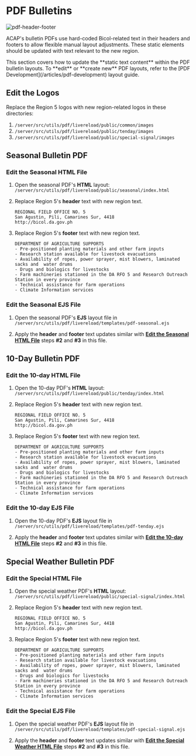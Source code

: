 
# PDF Bulletins

![pdf-header-footer](https://firebasestorage.googleapis.com/v0/b/assets-cms.appspot.com/o/users%2FAwryJ0MU8zdxQFh9y0L0x2sSt8z1%2FwAbBX9BNLmLRihukTtSi_thumbnail?alt=media&token=b6608772-524d-4e29-bf1b-f6034cdfcc27)

ACAP's bulletin PDFs use hard-coded Bicol-related text in their headers and footers to allow flexible manual layout adjustments. These static elements should be updated with text relevant to the new region.

<Callout>
This section covers how to update the **static text content** within the PDF bulletin layouts. To **edit** or **create new** PDF layouts, refer to the [PDF Development](/articles/pdf-development) layout guide.
</Callout>

## Edit the Logos

Replace the Region 5 logos with new region-related logos in these directories:

1. `/server/src/utils/pdf/livereload/public/common/images`
2. `/server/src/utils/pdf/livereload/public/tenday/images`
3. `/server/src/utils/pdf/livereload/public/special-signal/images`

<FileTree>
  <FileTree.Folder name="pdf" defaultOpen>
    <FileTree.Folder name="livereload" defaultOpen>
      <FileTree.Folder name="public" defaultOpen>
        <FileTree.Folder name="common" defaultOpen>
          <FileTree.Folder name="images" defaultOpen>
            <FileTree.File name="da-logo.png" />
          </FileTree.Folder>
        </FileTree.Folder>
        <FileTree.Folder name="seasonal" defaultOpen>
          <FileTree.Folder name="images" defaultOpen>
            <FileTree.File name="da-logo.png" />
          </FileTree.Folder>
          <FileTree.File name="index.html" />
        </FileTree.Folder>
        <FileTree.Folder name="special-signal" defaultOpen>
          <FileTree.Folder name="images" defaultOpen>
            <FileTree.File name="da-logo.png" />
          </FileTree.Folder>
          <FileTree.File name="index.html" />
        </FileTree.Folder>
        <FileTree.Folder name="tenday" defaultOpen>
          <FileTree.Folder name="images" defaultOpen>
            <FileTree.File name="da-logo.png" />
          </FileTree.Folder>
          <FileTree.File name="index.html" />
        </FileTree.Folder>
      </FileTree.Folder>
    </FileTree.Folder>
    <FileTree.Folder name="templates" defaultOpen>
      <FileTree.File name="pdf-seasonal.ejs" />
      <FileTree.File name="pdf-special-signal.ejs" />
      <FileTree.File name="pdf-tenday.ejs" />
    </FileTree.Folder>
  </FileTree.Folder>
</FileTree>

## Seasonal Bulletin PDF

<Steps>

### Edit the Seasonal HTML File

1. Open the seasonal PDF's **HTML** layout:<br />`/server/src/utils/pdf/livereload/public/seasonal/index.html`

2. Replace Region 5's **header** text with new region text.
   ```text copy
   REGIONAL FIELD OFFICE NO. 5
   San Agustin, Pili, Camarines Sur, 4418
   http://bicol.da.gov.ph
   ```
3. Replace Region 5's **footer** text with new region text.
   ```text copy
   DEPARTMENT OF AGRICULTURE SUPPORTS
   - Pre-positioned planting materials and other farm inputs
   - Research station available for livestock evacuations
   - Availability of ropes, power sprayer, mist blowers, laminated sacks and  water drums
   - Drugs and biologics for livestocks
   - Farm machineries stationed in the DA RFO 5 and Research Outreach Station in every province
   - Technical assistance for farm operations
   - Climate Information services
   ```

### Edit the Seasonal EJS File

1. Open the seasonal PDF's **EJS** layout file in <br /> `/server/src/utils/pdf/livereload/templates/pdf-seasonal.ejs`

2. Apply the **header** and **footer** text updates similar with [**Edit the Seasonal HTML File**](#edit-the-seasonal-html-file) steps **#2** and **#3** in this file.

</Steps>

## 10-Day Bulletin PDF

<Steps>

### Edit the 10-day HTML File

1. Open the 10-day PDF's **HTML** layout:<br />`/server/src/utils/pdf/livereload/public/tenday/index.html`

2. Replace Region 5's **header** text with new region text.
   ```text copy
   REGIONAL FIELD OFFICE NO. 5
   San Agustin, Pili, Camarines Sur, 4418
   http://bicol.da.gov.ph
   ```
3. Replace Region 5's **footer** text with new region text.
   ```text copy
   DEPARTMENT OF AGRICULTURE SUPPORTS
   - Pre-positioned planting materials and other farm inputs
   - Research station available for livestock evacuations
   - Availability of ropes, power sprayer, mist blowers, laminated sacks and  water drums
   - Drugs and biologics for livestocks
   - Farm machineries stationed in the DA RFO 5 and Research Outreach  Station in every province
   - Technical assistance for farm operations
   - Climate Information services
   ```

### Edit the 10-day EJS File

1. Open the 10-day PDF's **EJS** layout file in <br /> `/server/src/utils/pdf/livereload/templates/pdf-tenday.ejs`

2. Apply the **header** and **footer** text updates similar with [**Edit the 10-day HTML File**](#edit-the-10-day-html-file) steps **#2** and **#3** in this file.

</Steps>

## Special Weather Bulletin PDF

<Steps>

### Edit the Special HTML File

1. Open the special weather PDF's **HTML** layout:<br />`/server/src/utils/pdf/livereload/public/special-signal/index.html`

2. Replace Region 5's **header** text with new region text.
   ```text copy
   REGIONAL FIELD OFFICE NO. 5
   San Agustin, Pili, Camarines Sur, 4418
   http://bicol.da.gov.ph
   ```
3. Replace Region 5's **footer** text with new region text.
   ```text copy
   DEPARTMENT OF AGRICULTURE SUPPORTS
   - Pre-positioned planting materials and other farm inputs
   - Research station available for livestock evacuations
   - Availability of ropes, power sprayer, mist blowers, laminated sacks and  water drums
   - Drugs and biologics for livestocks
   - Farm machineries stationed in the DA RFO 5 and Research Outreach Station in every province
   - Technical assistance for farm operations
   - Climate Information services
   ```

### Edit the Special EJS File

1. Open the special weather PDF's **EJS** layout file in <br /> `/server/src/utils/pdf/livereload/templates/pdf-special-signal.ejs`

2. Apply the **header** and **footer** text updates similar with [**Edit the Special Weather HTML File**](#edit-the-special-html-file) steps **#2** and **#3** in this file.

</Steps>
